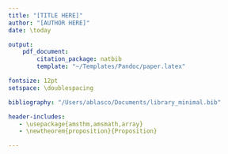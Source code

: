 ```yaml
---
title: "[TITLE HERE]"
author: "[AUTHOR HERE]"
date: \today

output: 
    pdf_document:
        citation_package: natbib
        template: "~/Templates/Pandoc/paper.latex"

fontsize: 12pt
setspace: \doublespacing

bibliography: "/Users/ablasco/Documents/library_minimal.bib"

header-includes:
   - \usepackage{amsthm,amsmath,array}
   - \newtheorem{proposition}{Proposition}

---
```


